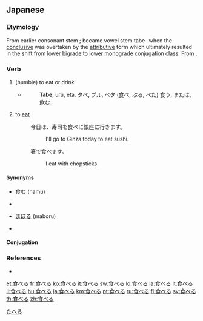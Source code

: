 ==Japanese==
{{ja-kanjitab|食}}

===Etymology===
From earlier consonant stem {{term|食ぶ|tab-}}; became vowel stem tabe- when the [[終止形|conclusive]] was overtaken by the [[連体形|attributive]] form which ultimately resulted in the shift from [[下二段活用|lower bigrade]] to [[下一段活用|lower monograde]] conjugation class. From {{term|賜ぶ|tab-|receive}}.

===Verb===
{{ja-verb|kk|type=2|hira=たべる|rom=taberu|hidx=たへる}}

# (humble) to eat or drink
#* {{RQ:Nippo Jisho|594}}
#*: '''Tabe''', uru, eta. タベ, ブル, ベタ (食べ, ぶる, べた) 食う, または, 飲む.
# to [[eat]]
#: 今日は、寿司を食べに銀座に行きます。
#:: I'll go to Ginza today to eat sushi.
#: 箸で食べます。
#:: I eat with chopsticks.

====Synonyms====
* [[食む]] (hamu)
* {{term|食う|||tr=[[くう]], [[kuu]]|lang=ja}} {{qualifier|male, vulgar}}
* [[まぼる]] (maboru)
* {{term|召し上がる|||tr=[[めしあがる]], [[meshiagaru]]|lang=ja}} {{qualifier|honorific}}

====Conjugation====
{{ja-ichi|食べ|たべ|tabe}}

===References===
* {{R:Nippo Jisho}}

[[Category:1000 Japanese basic words|たへる]]

[[et:食べる]]
[[fr:食べる]]
[[ko:食べる]]
[[it:食べる]]
[[sw:食べる]]
[[lo:食べる]]
[[la:食べる]]
[[lt:食べる]]
[[li:食べる]]
[[hu:食べる]]
[[ja:食べる]]
[[km:食べる]]
[[pt:食べる]]
[[ru:食べる]]
[[fi:食べる]]
[[sv:食べる]]
[[th:食べる]]
[[zh:食べる]]